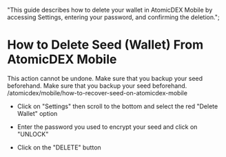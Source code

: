   "This guide describes how to delete your wallet in AtomicDEX Mobile by accessing Settings, entering your password, and confirming the deletion.";


# How to Delete Seed (Wallet) From AtomicDEX Mobile

<Note>
  This action cannot be undone. Make sure that you backup your seed beforehand.
</Note>

<DevComment>
  Make sure that you backup your seed beforehand.
  /atomicdex/mobile/how-to-recover-seed-on-atomicdex-mobile
</DevComment>

*   Click on "Settings" then scroll to the bottom and select the red "Delete Wallet" option

<OptimizedImage title="How to Delete Seed (Wallet) From AtomicDEX Mobile" src={howToDelete1} classNaming="w-full" alt="How to Delete Seed (Wallet) From AtomicDEX Mobile" />

*   Enter the password you used to encrypt your seed and click on "UNLOCK"

<OptimizedImage title="How to Delete Seed (Wallet) From AtomicDEX Mobile" src={howToDelete2} classNaming="w-full" alt="How to Delete Seed (Wallet) From AtomicDEX Mobile" />

*   Click on the "DELETE" button

<OptimizedImage title="How to Delete Seed (Wallet) From AtomicDEX Mobile" src={howToDelete3} classNaming="w-full" alt="How to Delete Seed (Wallet) From AtomicDEX Mobile" />
